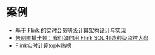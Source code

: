 # 案例


* [基于 Flink 的实时会员等级计算架构设计与实现](https://mp.weixin.qq.com/s/pxrdwHY-eaZqqCcBhpycug)
* [告别直播卡顿：我们如何用 Flink SQL 打造秒级监控大盘](https://mp.weixin.qq.com/s/NruvBkKLrF0iGMxLu0st9A)
* [Flink实时计算topN热榜](https://developer.aliyun.com/article/903536)